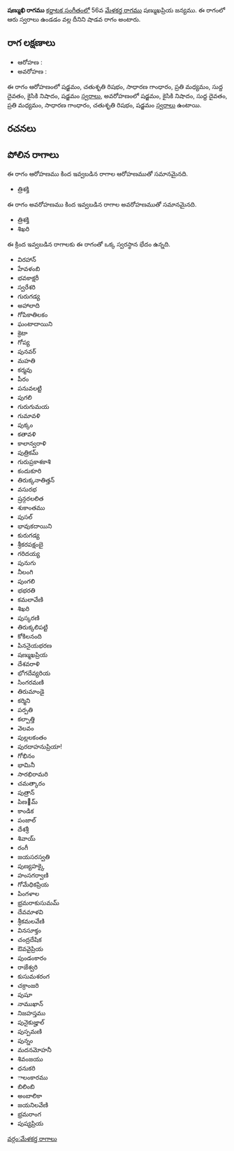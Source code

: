 {{Infobox ragam
	| name          	= షణ్ముఖి
	| synonym	    	= 
	| mela          	= 
	| chakra        	= 
	| janaka        	= 
	| type          	= శాడవ
	| arohanam      	= {{svaraC|S|R2|G2|M2|D1|N2|S'}} 
	| avarohanam    	= {{svaraC|S'|N2|D1|M2|G2|R2|S}}
	| jeeva         	=
	| chhaya        	=
	| nyasa         	=
	| vishesha      	= 
	| equivalent  		= 
}}
{{కర్ణాటక సంగీత రాగాలు}}
'''షణ్ముఖి రాగము''' [[కర్ణాటక సంగీతం]]లో 56వ [[మేళకర్త రాగము]] షణ్ముఖప్రియ జన్యము.  ఈ రాగంలో ఆరు స్వరాలు ఉండడం వల్ల దీనిని షాడవ రాగం అంటారు.


==రాగ లక్షణాలు==


* ఆరోహణ : {{svaraC|S|R2|G2|M2|D1|N2|S'}} 
* అవరోహణ : {{svaraC|S'|N2|D1|M2|G2|R2|S}}

ఈ రాగం ఆరోహణంలో షడ్జమం, చతుశృతి రిషభం, సాధారణ గాంధారం, ప్రతి మధ్యమం, సుద్ద దైవతం, కైసికి నిషాదం, షడ్జమం [[స్వరాలు]], అవరోహణంలో షడ్జమం, కైసికి నిషాదం, సుద్ద దైవతం, ప్రతి మధ్యమం, సాధారణ గాంధారం, చతుశృతి రిషభం, షడ్జమం [[స్వరాలు]] ఉంటాయి.

==రచనలు==



==పోలిన రాగాలు==
ఈ రాగం ఆరోహణము కింద ఇవ్వబడిన రాగాల ఆరోహణముతో సమానమైనది.
* త్రిశక్తి

ఈ రాగం అవరోహణము కింద ఇవ్వబడిన రాగాల అవరోహణముతో సమానమైనది.
* త్రిశక్తి
* శిఖరి

ఈ క్రింద ఇవ్వబడిన రాగాలకు ఈ రాగంతో ఒక్క స్వరస్థాన భేదం ఉన్నది.
* విరహాన్
* హేవళంబి
* భవకాక్షరీ
* స్వరేశరి
* గురుగడ్య
* అహాలాది
* గోపికాతిలకం
* ఘంటాదాయిని
* క్రెటా
* గోప్య
* పునవర్
* మహతి
* కర్మవు
* పీరం
* పనువలట్టి
* పుగలి
* గురుగుమయ
* గుమావళి
* పుక్కం
* కతావళి
* కాలాన్వరాళి
* పుత్రికమ్
* గురుప్రకాశకాశి
* కందుకూరి
* తిరుక్కనాతిత్తన్
* వసురభ
* ష్రన్గరలలిత
* శుకాంతము
* పుసల్
* భావుకదాయిని
* కురుగడ్య
* శ్రీకరపక్షంబై
* గరిదయ్య
* పునుగు
* నీలంగి
* పుంగలి
* భభరతి
* కమలావేణి
* శిఖరి
* పుస్కరణి
* తిరుక్కలిపట్టి
* కోకిలనంది
* పిననైయభరణ
* షణ్ముఖప్రియ
* దేశవరాళి
* భోగదేవ్యరియ
* సింగరమణి
* తిరుమాండై
* కర్మిని
* పర్పతి
* కల్పాత్తి
* వెలవం
* పుల్లలకంతం
* పురదాహనుప్రియా!
* గోభినం
* భామినీ
* సారభిరామరి
* చమత్కారం
* పుత్రాన్
* పిణ౰మ్
* కాండిక
* పంజాల్
* దేశశ్రీ
* శివాయ్
* రంగీ
* జయసరస్వతి
* పుణ్యహక్కై
* హంసగర్వాణి
* గోమేధికప్రియ
* పింగళాల
* భ్రమరాకుసుమమ్
* దేవమాళవి
* శ్రీకమలవేణి
* వినసూక్తం
* చంద్రదేషిక
* ఔవవైప్రియ
* పుండంకారం
* రాజేశ్వరి
* కుసుమశరంగ
* చక్రాంజరి
* పుషూ
* నాముఖాన్
* నిజహస్తము
* పునైకుజ్హాల్
* పుస్పమణి
* పున్నం
* మదనమోహనీ
* శివంజయు
* ధనుకరి
* ాలంకారము
* బిలింబి
* అంబాలికా
* జయనిలవేణి
* భ్రమరాంగ
* పుష్యప్రియ



[[వర్గం:మేళకర్త రాగాలు]]